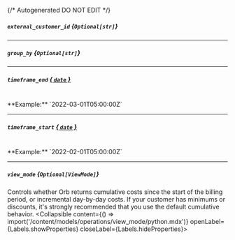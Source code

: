 {/* Autogenerated DO NOT EDIT  */}

##### `external_customer_id` *{`Optional[str]`}*

---
##### `group_by` *{`Optional[str]`}*

---
##### `timeframe_end` [*{ `date` }*](https://docs.python.org/3/library/datetime.html#date-objects)
<br/>
**Example:** `2022-03-01T05:00:00Z`

---
##### `timeframe_start` [*{ `date` }*](https://docs.python.org/3/library/datetime.html#date-objects)
<br/>
**Example:** `2022-02-01T05:00:00Z`

---
##### `view_mode` *{`Optional[ViewMode]`}*
Controls whether Orb returns cumulative costs since the start of the billing period, or incremental day\-by\-day costs. If your customer has minimums or discounts, it's strongly recommended that you use the default cumulative behavior.
<Collapsible content={() => import('/content/models/operations/view_mode/python.mdx')} openLabel={Labels.showProperties} closeLabel={Labels.hideProperties}>
</Collapsible>


